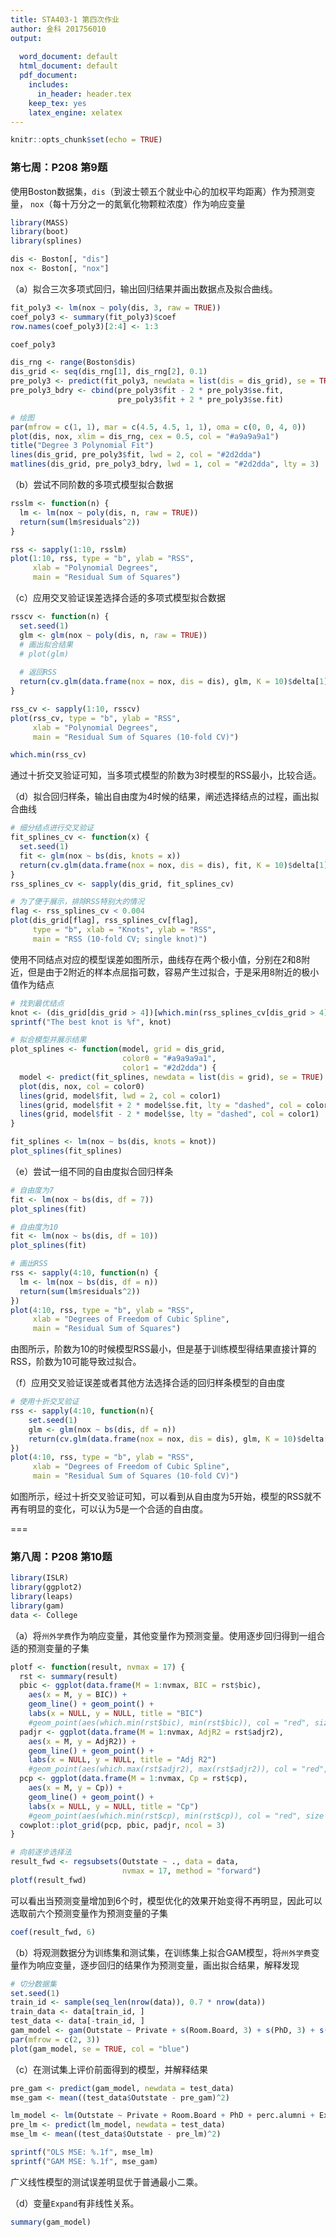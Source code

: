 ```yaml
---
title: STA403-1 第四次作业
author: 金科 201756010
output:
  
  word_document: default
  html_document: default
  pdf_document:
    includes:
      in_header: header.tex
    keep_tex: yes   
    latex_engine: xelatex
---
```


```r
knitr::opts_chunk$set(echo = TRUE)
```

### 第七周：P208 第9题

使用Boston数据集，`dis`（到波士顿五个就业中心的加权平均距离）作为预测变量，
`nox`（每十万分之一的氮氧化物颗粒浓度）作为响应变量

```r
library(MASS)
library(boot)
library(splines)

dis <- Boston[, "dis"]
nox <- Boston[, "nox"]
```

（a）拟合三次多项式回归，输出回归结果并画出数据点及拟合曲线。

```r
fit_poly3 <- lm(nox ~ poly(dis, 3, raw = TRUE))
coef_poly3 <- summary(fit_poly3)$coef
row.names(coef_poly3)[2:4] <- 1:3

coef_poly3
```
```r
dis_rng <- range(Boston$dis)
dis_grid <- seq(dis_rng[1], dis_rng[2], 0.1)
pre_poly3 <- predict(fit_poly3, newdata = list(dis = dis_grid), se = TRUE)
pre_poly3_bdry <- cbind(pre_poly3$fit - 2 * pre_poly3$se.fit,
                        pre_poly3$fit + 2 * pre_poly3$se.fit)

# 绘图
par(mfrow = c(1, 1), mar = c(4.5, 4.5, 1, 1), oma = c(0, 0, 4, 0))
plot(dis, nox, xlim = dis_rng, cex = 0.5, col = "#a9a9a9a1")
title("Degree 3 Polynomial Fit")
lines(dis_grid, pre_poly3$fit, lwd = 2, col = "#2d2dda")
matlines(dis_grid, pre_poly3_bdry, lwd = 1, col = "#2d2dda", lty = 3)
```

（b）尝试不同阶数的多项式模型拟合数据

```r
rsslm <- function(n) {
  lm <- lm(nox ~ poly(dis, n, raw = TRUE))
  return(sum(lm$residuals^2))
}

rss <- sapply(1:10, rsslm)
plot(1:10, rss, type = "b", ylab = "RSS",
     xlab = "Polynomial Degrees",
     main = "Residual Sum of Squares")
```

（c）应用交叉验证误差选择合适的多项式模型拟合数据

```r
rsscv <- function(n) {
  set.seed(1)
  glm <- glm(nox ~ poly(dis, n, raw = TRUE))
  # 画出拟合结果
  # plot(glm)
  
  # 返回RSS
  return(cv.glm(data.frame(nox = nox, dis = dis), glm, K = 10)$delta[1])
}

rss_cv <- sapply(1:10, rsscv)
plot(rss_cv, type = "b", ylab = "RSS",
     xlab = "Polynomial Degrees",
     main = "Residual Sum of Squares (10-fold CV)")
```

```r
which.min(rss_cv)
```
通过十折交叉验证可知，当多项式模型的阶数为3时模型的RSS最小，比较合适。
    

（d）拟合回归样条，输出自由度为4时候的结果，阐述选择结点的过程，画出拟合曲线

```r
# 细分结点进行交叉验证
fit_splines_cv <- function(x) {
  set.seed(1)
  fit <- glm(nox ~ bs(dis, knots = x))
  return(cv.glm(data.frame(nox = nox, dis = dis), fit, K = 10)$delta[1])
}
rss_splines_cv <- sapply(dis_grid, fit_splines_cv)

# 为了便于展示，排除RSS特别大的情况
flag <- rss_splines_cv < 0.004
plot(dis_grid[flag], rss_splines_cv[flag],
     type = "b", xlab = "Knots", ylab = "RSS",
     main = "RSS (10-fold CV; single knot)")
```

使用不同结点对应的模型误差如图所示，曲线存在两个极小值，分别在2和8附近，但是由于2附近的样本点屈指可数，容易产生过拟合，于是采用8附近的极小值作为结点

```r
# 找到最优结点
knot <- (dis_grid[dis_grid > 4])[which.min(rss_splines_cv[dis_grid > 4])]
sprintf("The best knot is %f", knot)

# 拟合模型并展示结果
plot_splines <- function(model, grid = dis_grid,
                         color0 = "#a9a9a9a1",
                         color1 = "#2d2dda") {
  model <- predict(fit_splines, newdata = list(dis = grid), se = TRUE)
  plot(dis, nox, col = color0)
  lines(grid, model$fit, lwd = 2, col = color1)
  lines(grid, model$fit + 2 * model$se.fit, lty = "dashed", col = color1)
  lines(grid, model$fit - 2 * model$se, lty = "dashed", col = color1)
}

fit_splines <- lm(nox ~ bs(dis, knots = knot))
plot_splines(fit_splines)
```

（e）尝试一组不同的自由度拟合回归样条

```r
# 自由度为7
fit <- lm(nox ~ bs(dis, df = 7))
plot_splines(fit)

# 自由度为10
fit <- lm(nox ~ bs(dis, df = 10))
plot_splines(fit)

# 画出RSS
rss <- sapply(4:10, function(n) {
  lm <- lm(nox ~ bs(dis, df = n))
  return(sum(lm$residuals^2))
})
plot(4:10, rss, type = "b", ylab = "RSS",
     xlab = "Degrees of Freedom of Cubic Spline",
     main = "Residual Sum of Squares")
```

由图所示，阶数为10的时候模型RSS最小，但是基于训练模型得结果直接计算的RSS，阶数为10可能导致过拟合。


（f）应用交叉验证误差或者其他方法选择合适的回归样条模型的自由度

```r
# 使用十折交叉验证
rss <- sapply(4:10, function(n){
    set.seed(1)
    glm <- glm(nox ~ bs(dis, df = n))
    return(cv.glm(data.frame(nox = nox, dis = dis), glm, K = 10)$delta[1])
})
plot(4:10, rss, type = "b", ylab = "RSS",
     xlab = "Degrees of Freedom of Cubic Spline",
     main = "Residual Sum of Squares (10-fold CV)")
```

如图所示，经过十折交叉验证可知，可以看到从自由度为5开始，模型的RSS就不再有明显的变化，可以认为5是一个合适的自由度。

===

### 第八周：P208 第10题

```r
library(ISLR)
library(ggplot2)
library(leaps)
library(gam)
data <- College
```

（a）将`州外学费`作为响应变量，其他变量作为预测变量。使用逐步回归得到一组合适的预测变量的子集

```r
plotf <- function(result, nvmax = 17) {
  rst <- summary(result)
  pbic <- ggplot(data.frame(M = 1:nvmax, BIC = rst$bic),
    aes(x = M, y = BIC)) +
    geom_line() + geom_point() +
    labs(x = NULL, y = NULL, title = "BIC")
    #geom_point(aes(which.min(rst$bic), min(rst$bic)), col = "red", size = 3)
  padjr <- ggplot(data.frame(M = 1:nvmax, AdjR2 = rst$adjr2),
    aes(x = M, y = AdjR2)) +
    geom_line() + geom_point() +
    labs(x = NULL, y = NULL, title = "Adj R2")
    #geom_point(aes(which.max(rst$adjr2), max(rst$adjr2)), col = "red", size = 3)
  pcp <- ggplot(data.frame(M = 1:nvmax, Cp = rst$cp),
    aes(x = M, y = Cp)) +
    geom_line() + geom_point() +
    labs(x = NULL, y = NULL, title = "Cp")
    #geom_point(aes(which.min(rst$cp), min(rst$cp)), col = "red", size = 3)
  cowplot::plot_grid(pcp, pbic, padjr, ncol = 3)
}

# 向前逐步选择法
result_fwd <- regsubsets(Outstate ~ ., data = data,
                         nvmax = 17, method = "forward")
plotf(result_fwd)
```

可以看出当预测变量增加到6个时，模型优化的效果开始变得不再明显，因此可以选取前六个预测变量作为预测变量的子集

```r
coef(result_fwd, 6)
```

（b）将观测数据分为训练集和测试集，在训练集上拟合GAM模型，将`州外学费`变量作为响应变量，逐步回归的结果作为预测变量，画出拟合结果，解释发现
```r
# 切分数据集
set.seed(1)
train_id <- sample(seq_len(nrow(data)), 0.7 * nrow(data))
train_data <- data[train_id, ]
test_data <- data[-train_id, ]
gam_model <- gam(Outstate ~ Private + s(Room.Board, 3) + s(PhD, 3) + s(perc.alumni, 3) + s(Expend, 3) + s(Grad.Rate, 3), data = train_data)
par(mfrow = c(2, 3))
plot(gam_model, se = TRUE, col = "blue")
```

（c）在测试集上评价前面得到的模型，并解释结果
```r
pre_gam <- predict(gam_model, newdata = test_data)
mse_gam <- mean((test_data$Outstate - pre_gam)^2)

lm_model <- lm(Outstate ~ Private + Room.Board + PhD + perc.alumni + Expend + Grad.Rate, data = train_data)
pre_lm <- predict(lm_model, newdata = test_data)
mse_lm <- mean((test_data$Outstate - pre_lm)^2)

sprintf("OLS MSE: %.1f", mse_lm)
sprintf("GAM MSE: %.1f", mse_gam)
```

广义线性模型的测试误差明显优于普通最小二乘。

（d）变量`Expand`有非线性关系。
```r
summary(gam_model)
```